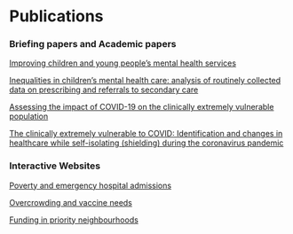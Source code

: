 # Publications {.unnumbered}

### Briefing papers and Academic papers

[Improving children and young people’s mental health services](https://www.health.org.uk/publications/reports/improving-children-and-young-peoples-mental-health-services)  
  
[Inequalities in children’s mental health care: analysis of routinely collected data on prescribing and referrals to secondary care](https://bmcpsychiatry.biomedcentral.com/articles/10.1186/s12888-022-04438-5)  
  
[Assessing the impact of COVID-19 on the clinically extremely vulnerable population](https://www.health.org.uk/publications/reports/assessing-the-impact-of-covid-19-on-the-clinically-extremely-vulnerable-population)  
  
[The clinically extremely vulnerable to COVID: Identification and changes in healthcare while self-isolating (shielding) during the coronavirus pandemic](https://www.medrxiv.org/content/10.1101/2021.09.09.21263026v1)

### Interactive Websites

[Poverty and emergency hospital admissions](https://jessbutler.github.io/emergency_admissions/)  
  
[Overcrowding and vaccine needs](https://jessbutler.github.io/social_distancing/)  
  
[Funding in priority neighbourhoods](https://jessbutler.github.io/priority_neighbourhoods/)

::: {#refs}
:::
